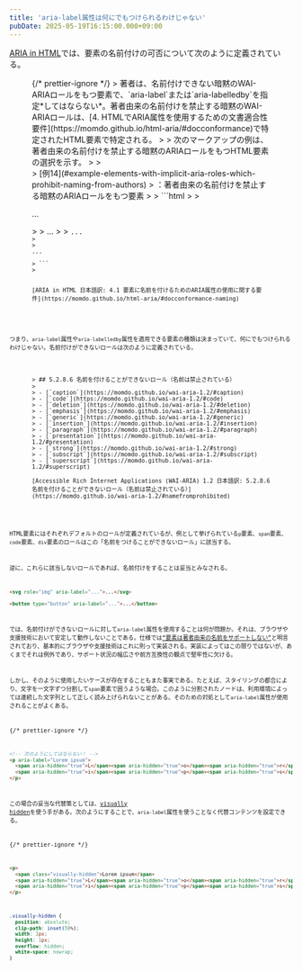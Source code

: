 ```yaml
---
title: 'aria-label属性は何にでもつけられるわけじゃない'
pubDate: 2025-05-19T16:15:00.000+09:00
---
```


[ARIA in HTML](https://www.w3.org/TR/html-aria/)では、要素の名前付けの可否について次のように定義されている。

<figure>
{/* prettier-ignore */}
> 著者は、名前付けできない暗黙のWAI-ARIAロールをもつ要素で、`aria-label`または`aria-labelledby`を指定*してはならない*。著者由来の名前付けを禁止する暗黙のWAI-ARIAロールは、[<bdi class="secno">4. </bdi> HTMLでARIA属性を使用するための文書適合性要件](https://momdo.github.io/html-aria/#docconformance)で特定されたHTML要素で特定される。
>
> 次のマークアップの例は、著者由来の名前付けを禁止する暗黙のARIAロールをもつHTML要素の選択を示す。
>
> <div id="example-elements-with-implicit-aria-roles-which-prohibit-naming-from-authors">
> [例<bdi>14</bdi>](#example-elements-with-implicit-aria-roles-which-prohibit-naming-from-authors)
> <span class="example-title">：著者由来の名前付けを禁止する暗黙のARIAロールをもつ要素</span>
>
> ```html
> <!-- DO NOT do the following! -->
> <p aria-label="...">...</p>
>
> <span aria-label="...">...<span>
>
> <code aria-label="...">...<code>
>
> <div aria-labelledby="...">...</div>
> ```
> </div>

<figcaption>[ARIA in HTML 日本語訳: 4.1 要素に名前を付けるためのARIA属性の使用に関する要件](https://momdo.github.io/html-aria/#docconformance-naming)</figcaption>
</figure>

つまり、`aria-label`属性や`aria-labelledby`属性を適用できる要素の種類は決まっていて、何にでもつけられるわけじゃない。名前付けができないロールは次のように定義されている。

<figure>
> ## <bdi>5.2.8.6</bdi> 名前を付けることができないロール（名前は禁止されている）
>
> - [`caption`](https://momdo.github.io/wai-aria-1.2/#caption)
> - [`code`](https://momdo.github.io/wai-aria-1.2/#code)
> - [`deletion`](https://momdo.github.io/wai-aria-1.2/#deletion)
> - [`emphasis`](https://momdo.github.io/wai-aria-1.2/#emphasis)
> - [`generic`](https://momdo.github.io/wai-aria-1.2/#generic)
> - [`insertion`](https://momdo.github.io/wai-aria-1.2/#insertion)
> - [`paragraph`](https://momdo.github.io/wai-aria-1.2/#paragraph)
> - [`presentation`](https://momdo.github.io/wai-aria-1.2/#presentation)
> - [`strong`](https://momdo.github.io/wai-aria-1.2/#strong)
> - [`subscript`](https://momdo.github.io/wai-aria-1.2/#subscript)
> - [`superscript`](https://momdo.github.io/wai-aria-1.2/#superscript)

<figcaption>[Accessible Rich Internet Applications (WAI-ARIA) 1.2 日本語訳: 5.2.8.6 名前を付けることができないロール（名前は禁止されている）](https://momdo.github.io/wai-aria-1.2/#namefromprohibited)</figcaption>
</figure>

HTML要素にはそれぞれデフォルトのロールが定義されているが、例として挙げられている`p`要素、`span`要素、`code`要素、`div`要素のロールはこの「名前をつけることができないロール」に該当する。

逆に、これらに該当しないロールであれば、名前付けをすることは妥当とみなされる。

```html
<svg role="img" aria-label="...">...</svg>

<button type="button" aria-label="...">...</button>
```

では、名前付けができないロールに対して`aria-label`属性を使用することは何が問題か。それは、ブラウザや支援技術において安定して動作しないことである。仕様では[<q>要素は著者由来の名前をサポートしない</q>](https://momdo.github.io/wai-aria-1.2/#namecalculation)と明言されており、基本的にブラウザや支援技術はこれに則って実装される。実装によってはこの限りではないが、あくまでそれは例外であり、サポート状況の幅広さや前方互換性の観点で堅牢性に欠ける。

しかし、そのように使用したいケースが存在することもまた事実である。たとえば、スタイリングの都合により、文字を一文字ずつ分割して`span`要素で囲うような場合。このように分割されたノードは、利用環境によっては連続した文字列として正しく読み上げられないことがある。そのための対処として`aria-label`属性が使用されることがよくある。

{/* prettier-ignore */}
```html
<!-- 次のようにしてはならない！ -->
<p aria-label="Lorem ipsum">
  <span aria-hidden="true">L</span><span aria-hidden="true">o</span><span aria-hidden="true">r</span><span aria-hidden="true">e</span><span aria-hidden="true">m</span>
  <span aria-hidden="true">i</span><span aria-hidden="true">p</span><span aria-hidden="true">s</span><span aria-hidden="true">u</span><span aria-hidden="true">m</span>
</p>
```

この場合の妥当な代替策としては、[visually hidden](https://www.scottohara.me/blog/2017/04/14/inclusively-hidden.html)を使う手がある。次のようにすることで、`aria-label`属性を使うことなく代替コンテンツを設定できる。

{/* prettier-ignore */}
```html
<p>
  <span class="visually-hidden">Lorem ipsum</span>
  <span aria-hidden="true">L</span><span aria-hidden="true">o</span><span aria-hidden="true">r</span><span aria-hidden="true">e</span><span aria-hidden="true">m</span>
  <span aria-hidden="true">i</span><span aria-hidden="true">p</span><span aria-hidden="true">s</span><span aria-hidden="true">u</span><span aria-hidden="true">m</span>
</p>
```

```css
.visually-hidden {
  position: absolute;
  clip-path: inset(50%);
  width: 1px;
  height: 1px;
  overflow: hidden;
  white-space: nowrap;
}
```
